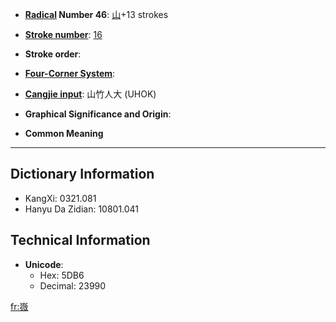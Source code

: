 * '''[[Wiktionary:Chinese radical index| Radical]] Number 46''': [[Wiktionary:Chinese radical index 山|山]]+13 strokes

* '''[[Wiktionary:Chinese total strokes index|Stroke number]]''': [[Wiktionary:Chinese total strokes index 16|16]]

* '''Stroke order''': 

* '''[[Wiktionary:Chinese four corner index|Four-Corner System]]''': 

* '''[[Wiktionary:Chinese Cangjie index|Cangjie input]]''': 山竹人大 (UHOK)

* '''Graphical Significance and Origin''': 

* '''Common Meaning'''

----

== Dictionary Information ==

* KangXi: 0321.081
* Hanyu Da Zidian: 10801.041

== Technical Information ==

* '''Unicode''':
** Hex: 5DB6
** Decimal: 23990

[[fr:嶶]]